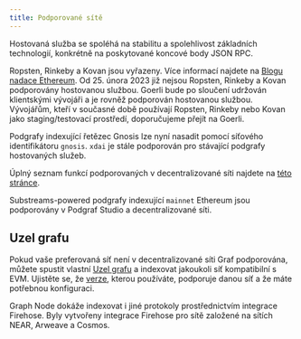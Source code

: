 ```yaml
---
title: Podporované sítě
---
```



<SupportedNetworksTable networks={props.networks} />

Hostovaná služba se spoléhá na stabilitu a spolehlivost základních technologií, konkrétně na poskytované koncové body JSON RPC.

Ropsten, Rinkeby a Kovan jsou vyřazeny. Více informací najdete na [Blogu nadace Ethereum](https://blog.ethereum.org/2022/06/21/testnet-deprecation). Od 25. února 2023 již nejsou Ropsten, Rinkeby a Kovan podporovány hostovanou službou. Goerli bude po sloučení udržován klientskými vývojáři a je rovněž podporován hostovanou službou. Vývojářům, kteří v současné době používají Ropsten, Rinkeby nebo Kovan jako staging/testovací prostředí, doporučujeme přejít na Goerli.

Podgrafy indexující řetězec Gnosis lze nyní nasadit pomocí síťového identifikátoru `gnosis`. `xdai` je stále podporován pro stávající podgrafy hostovaných služeb.

Úplný seznam funkcí podporovaných v decentralizované síti najdete na [této stránce](https://github.com/graphprotocol/indexer/blob/main/docs/feature-support-matrix.md).

Substreams-powered podgrafy indexující `mainnet` Ethereum jsou podporovány v Podgraf Studio a decentralizované síti.

## Uzel grafu

Pokud vaše preferovaná síť není v decentralizované síti Graf podporována, můžete spustit vlastní [Uzel grafu](https://github.com/graphprotocol/graph-node) a indexovat jakoukoli síť kompatibilní s EVM. Ujistěte se, že [verze](https://github.com/graphprotocol/graph-node/releases), kterou používáte, podporuje danou síť a že máte potřebnou konfiguraci.

Graph Node dokáže indexovat i jiné protokoly prostřednictvím integrace Firehose. Byly vytvořeny integrace Firehose pro sítě založené na sítích NEAR, Arweave a Cosmos.
